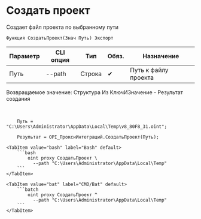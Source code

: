 ﻿---
sidebar_position: 1
---


# Создать проект
 Создает файл проекта по выбранному пути



`Функция СоздатьПроект(Знач Путь) Экспорт`

  | Параметр | CLI опция | Тип | Обяз. | Назначение |
  |-|-|-|-|-|
  | Путь | --path | Строка | &#x2714; | Путь к файлу проекта |

  
  Возвращаемое значение:   Структура Из КлючИЗначение - Результат создания

<br/>




```bsl title="Пример использования для 1С:Предприятие/OneScript"
    Путь = "C:\Users\Administrator\AppData\Local\Temp\v8_80F8_31.oint";

    Результат = OPI_ПроксиИнтеграций.СоздатьПроект(Путь);
```
    

 <Tabs>
  
    <TabItem value="bash" label="Bash" default>
        ```bash
            oint proxy СоздатьПроект \
              --path "C:\Users\Administrator\AppData\Local\Temp"
        ```
    </TabItem>
  
    <TabItem value="bat" label="CMD/Bat" default>
        ```batch
            oint proxy СоздатьПроект ^
              --path "C:\Users\Administrator\AppData\Local\Temp"
        ```
    </TabItem>
</Tabs>




